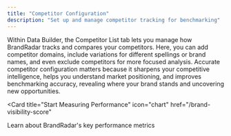 ```yaml
---
title: "Competitor Configuration"
description: "Set up and manage competitor tracking for benchmarking"
---
```


Within Data Builder, the Competitor List tab lets you manage how BrandRadar tracks and compares your competitors. Here, you can add competitor domains, include variations for different spellings or brand names, and even exclude competitors for more focused analysis. Accurate competitor configuration matters because it sharpens your competitive intelligence, helps you understand market positioning, and improves benchmarking accuracy, revealing where your brand stands and uncovering new opportunities.

<Card
  title="Start Measuring Performance"
  icon="chart"
  href="/brand-visibility-score"
>
  Learn about BrandRadar's key performance metrics
</Card>
